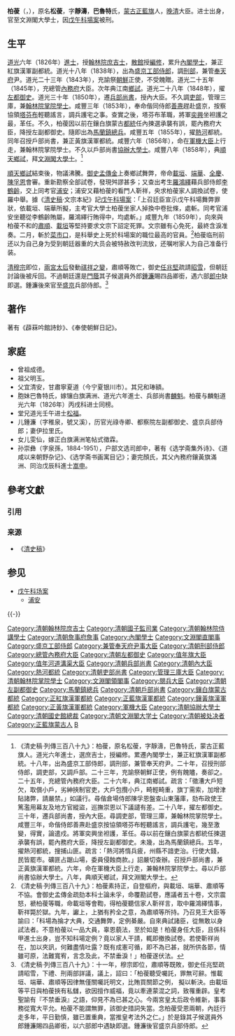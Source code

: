 {{明清人物信息框
| 姓名 = 巴魯特·柏葰
| 原名 = 松葰
| 圖片名稱= 
| 圖片大小 = 220px
| 圖片說明 = 
| 最高職務 = 文淵閣大學士
| 國家 = 大清
| 爵位 =
| 籍貫 = 
| 族裔 = [[蒙古|蒙古]]
| 旗籍 = [[蒙古|蒙古]][[正藍旗|正藍旗]]
| 字號 = 
| 室名 = 
| 諡號 = 
| 出生日期 = 生年不詳
| 出生地點 = 
| 逝世日期 = [[咸豐|咸豐]]九年（1859年）
| 逝世地點 = 京師菜市口
| 墓葬 =
| 配偶 =
| 親屬 = 
| 出身 = 
*道光六年丙戌科進士出身
| 經歷 = 
| 著作 =
}}

'''柏葰'''（{{lang-mnc|ᠪᡝᡤᡳᠶᡡᠨ|v=begiyūn}}，{{bd|？||1859年|catIdx=B}}），原名'''松葰'''，字'''靜濤'''，'''巴魯特'''氏，[[蒙古|蒙古]][[正藍旗|正藍旗]]人，[[晚清|晚清]]大臣。进士出身，官至文淵閣大學士，因[[戊午科場案|戊午科場案]]被刑。

== 生平 ==

[[道光|道光]]六年（1826年）[[進士|進士]]，授[[翰林院|翰林院]][[庶吉士|庶吉士]]，[[散館|散館]]授[[編修|編修]]，累升[[內閣學士|內閣學士]]，兼正紅旗漢軍副都統。道光十八年（1838年），出為[[盛京|盛京]][[工部侍郎|工部侍郎]]，調[[刑部|刑部]]，兼管[[奉天府|奉天府]]尹。道光二十三年（1843年），充諭祭[[朝鮮|朝鮮]]正使，不受餽贈。道光二十五年（1845年），充總管[[內務府|內務府]]大臣。次年典江南[[鄉試|鄉試]]。道光二十八年（1848年），擢[[左都御史|左都御史]]。道光三十年（1850年），遷[[兵部尚書|兵部尚書]]，授內大臣。不久調[[吏部|吏部]]，管理三庫，兼[[翰林院|翰林院]][[掌院學士|掌院學士]]。咸豐三年（1853年），奉命偕同侍郎[[善燾|善燾]]趕赴盛京，按察協領[[塔芬布|塔芬布]]輕聽謠言，調兵護宅之事。查實之後，塔芬布革職，將軍[[奕興|奕興]]坐袒護之最，革任。不久，柏葰因以前在鑲白旗蒙古[[都統|都統]]任內揀選承襲有誤，罷內務府大臣，降授左副都御史。隨即出為[[馬蘭鎮總兵|馬蘭鎮總兵]]。咸豐五年（1855年），擢[[熱河|熱河]]都統。同年召授戶部尚書，兼正黃旗漢軍都統。咸豐六年（1856年），命在[[軍機大臣|軍機大臣]]上行走，兼翰林院掌院學士。不久以戶部尚書[[協辦大學士|協辦大學士]]。咸豐八年（1858年），典[[順天府|順天]][[鄉試|鄉試]]，拜[[文淵閣大學士|文淵閣大學士]]。<ref>《清史稿·列傳三百八十九》：柏葰，原名松葰，字靜濤，巴魯特氏，蒙古正藍旗人。道光六年進士，選庶吉士，授編修。累遷內閣學士，兼正紅旗漢軍副都統。十八年，出為盛京工部侍郎，調刑部，兼管奉天府尹。二十年，召授刑部侍郎，調吏部，又調戶部。二十三年，充諭祭朝鮮正使，例有餽贐，奏卻之。二十五年，充總管內務府大臣。二十六年，典江南鄉試。疏言：「徵漕大戶短欠，取償小戶，劣紳挾制官吏，大戶包攬小戶，畸輕畸重，旗丁需索，加增津貼諸弊，請嚴禁。」如議行。尋偕倉場侍郎陳孚恩盤查山東藩庫，劾布政使王篤濫用幕友及地方官縱盜，巡撫崇恩以下議譴有差。二十八年，擢左都御史。三十年，遷兵部尚書，授內大臣。尋調吏部，管理三庫，兼翰林院掌院學士。咸豐三年，命偕侍郎善燾赴盛京按協領塔芬布輕聽謠言，調兵護宅，幾至激變，得實，論遣戍。將軍奕興坐袒護，革任。尋以前在鑲白旗蒙古都統任揀選承襲有誤，罷內務府大臣，降授左副都御史。未幾，出為馬蘭鎮總兵。五年，擢熱河都統，搜捕山匪。疏言：「熱河將惰兵疲，州縣不諳吏治。行使大錢，民皆罷市。礦匪占踞山場，委員侵蝕商款。」詔嚴切查辦。召授戶部尚書，兼正黃旗漢軍都統。六年，命在軍機大臣上行走，兼翰林院掌院學士。尋以戶部尚書協辦大學士。八年，典順天鄉試，拜文淵閣大學士。</ref>

[[順天府|順天]][[鄉試|鄉試]]結束後，物議沸騰。[[御史|御史]][[孟傳金|孟傳金]]上奏鄉試舞弊，帝命[[載垣|載垣]]、[[端華|端華]]、[[全慶|全慶]]、[[陳孚恩|陳孚恩]]會審。重新勘察全部試卷，發現舛謬甚多；又查出考生[[羅鴻繹|羅鴻繹]]藉兵部侍郎[[李鶴齡|李鶴齡]]，交上同考官[[浦安|浦安]]；浦安又藉柏葰的看門人靳祥，央求柏葰家人調換試卷，使羅中舉。據《[[清史稿|清史稿]]·文宗本紀》記[[戊午科場案|戊午科場案]]：「上召廷臣宣示戊午科場舞弊罪狀，依載垣、端華所擬，主考官大學士柏葰坐家人掉換中卷批條，處斬。同考官浦安坐聽從李鶴齡賄屬，羅鴻繹行賄得中，均處斬。」咸豐九年（1859年），向來與柏葰不和的[[肅順|肅順]]、[[載垣|載垣]]等堅持要求文宗下詔定死罪。文宗雖有心免死，最終含淚准奏。二月，斬於[[菜市口|菜市口]]，是科舉史上死於科場案的職位最高的官員。<ref>《清史稿·列傳三百八十九》：柏葰素持正，自登樞府，與載垣、端華、肅順等不協。會御史孟傳金疏劾本科士論未孚，命覆勘試卷，應議者五十卷，文宗震怒，褫柏葰等職，命載垣等會鞫，得柏葰聽信家人靳祥言，取中羅鴻繹情事，靳祥斃於獄。九年，讞上，上猶有矜全之意，為肅順等所持。乃召見王大臣等諭曰：「科場為掄才大典，交通舞弊，定例綦嚴。自來典試諸臣，從無敢以身試法者。不意柏葰以一品大員，辜恩藐法，至於如是！柏葰身任大臣，且係科甲進士出身，豈不知科場定例？竟以家人干請，輒即撤換試卷。若使靳祥尚在，加以夾訊，何難盡情吐露？既有成憲可循，即不為已甚，就所供各節，情雖可原，法難寬宥，言念及此，不禁垂淚！」柏葰遂伏法。</ref>柏葰临刑前还以为自己身为受到朝廷器重的大员会被特赦改判流放，还嘱咐家人为自己准备行装。

[[清穆宗|清穆宗]]即位，[[兩宮太后|兩宮太后]]發動[[祺祥之變|祺祥之變]]，肅順等敗亡，御史[[任兆堅|任兆堅]]疏請[[平反|昭雪]]，但朝廷討論後被斥回。不過朝廷還是[[門蔭|門蔭]]其子候選員外郎[[鍾濂|鍾濂]]賜四品卿銜，遇六部[[郎中_(官职)|郎中]]缺即選。鍾濂後來官至[[盛京|盛京]]兵部侍郎。<ref>《清史稿·列傳三百八十九》：十一年，穆宗即位，肅順等既敗，御史任兆堅疏請昭雪，下禮、刑兩部詳議，議上，詔曰：「柏葰聽受囑託，罪無可辭。惟載垣、端華、肅順等因律無僅關囑託明文，比賄買關節之例， 擬以斬決。由載垣等平日與柏葰挾有私讎，欲因擅作威福，竟以牽連蒙混之詞，致罹重辟。皇考聖諭有『不禁垂淚』之語，仰見不為已甚之心。今兩宮皇太后政令維新，事事務從寬大平允。柏葰不能謂無罪，該御史措詞失當。念柏葰受恩兩朝，內廷行走多年，平日勤慎，雖已置重典，當推皇考法外之仁。」於是錄其子候選員外郎鍾濂賜四品卿銜，以六部郎中遇缺即選。鍾濂後官盛京兵部侍郎。</ref>

==著作==
著有《薜菻吟館詩鈔》、《奉使朝鮮日記》。

==家庭==
*曾祖成德。
*祖父明玉。
*父宜清安，甘肅寧夏道（今宁夏银川市）。其兄和琫額。
*胞妹巴魯特氏，嫁镶白旗满洲、道光六年進士、兵部尚書[[麟魁|麟魁]]。柏葰与麟魁道光六年（1826年）丙戌科进士同榜。
*堂兄道光壬午进士[[松福|松福]]。
*儿鍾濂（字稚泉，號又溪），历官光祿寺卿、都察院左副都御史、盛京兵部侍郎；妻伊拉里氏。
*女儿雯仙，嫁正白旗满洲笔帖式徵霖。
*孙崇彝（字泉孫，1884-1951），户部文选司郎中，著有《选学斋集外诗》、《道咸以来朝野杂记》、《选学斋书画寓目记》；妻完顏氏，其父內務府鑲黃旗滿洲、同治戊辰科進士[[嵩申|嵩申]]。

== 參考文獻 ==
=== 引用 ===
{{Reflist}}

=== 来源 ===
* 《[[清史稿|清史稿]]》

== 参见 ==
{{Portal box|历史|人物}}
* [[戊午科场案|戊午科场案]]
** [[浦安|浦安]]

{{-}}
{{start box}}
{{s-off}}
{{succession box|[[保昌|保昌]]|[[裕誠|裕誠]]|[[清朝兵部尚書列表|清朝兵部滿尚書]]|<small>道光三十年正月癸巳 - 道光三十年七月丙辰</small><br /><small>1850年4月12日 - 1850年9月2日</small>}}
{{succession box|[[文慶|文慶]]|[[花沙納|花沙納]]|[[清朝吏部尚書列表|清朝吏部滿尚書]]|<small>道光二十八年二月壬子－咸豐四年十月丙辰</small><br><sub>1850年9月2日 - 1854年12月10日</sub>}}
{{succession box|[[文慶|文慶]]|[[瑞麟|瑞麟]]|[[清朝戶部尚書列表|清朝戶部滿尚書]]|<small>咸豐五年十二月乙巳 - 咸豐八年九月壬午</small><br /><small>1856年1月23日 - 1858年10月16日</small>}}
{{end box}}

{{道光六年丙戌科殿试金榜}}

{{DEFAULTSORT:Bai柏}}
[[Category:清朝翰林院庶吉士|Category:清朝翰林院庶吉士]]
[[Category:清朝國子監司業|Category:清朝國子監司業]]
[[Category:清朝翰林院侍講學士|Category:清朝翰林院侍講學士]]
[[Category:清朝詹事府詹事|Category:清朝詹事府詹事]]
[[Category:內閣學士|Category:內閣學士]]
[[Category:文淵閣直閣事|Category:文淵閣直閣事]]
[[Category:盛京工部侍郎|Category:盛京工部侍郎]]
[[Category:兼管奉天府尹事大臣|Category:兼管奉天府尹事大臣]]
[[Category:清朝刑部侍郎|Category:清朝刑部侍郎]]
[[Category:總管內務府大臣|Category:總管內務府大臣]]
[[Category:清朝左都御史|Category:清朝左都御史]]
[[Category:值年旗大臣|Category:值年旗大臣]]
[[Category:值年河道溝渠大臣|Category:值年河道溝渠大臣]]
[[Category:清朝兵部尚書|Category:清朝兵部尚書]]
[[Category:清朝內大臣|Category:清朝內大臣]]
[[Category:熱河都統|Category:熱河都統]]
[[Category:清朝吏部尚書|Category:清朝吏部尚書]]
[[Category:管理三庫大臣|Category:管理三庫大臣]]
[[Category:清朝翰林院掌院學士|Category:清朝翰林院掌院學士]]
[[Category:文淵閣領閣事|Category:文淵閣領閣事]]
[[Category:閱兵大臣|Category:閱兵大臣]]
[[Category:清朝左副都御史|Category:清朝左副都御史]]
[[Category:馬蘭鎮總兵|Category:馬蘭鎮總兵]]
[[Category:清朝戶部尚書|Category:清朝戶部尚書]]
[[Category:鑲白旗蒙古都統|Category:鑲白旗蒙古都統]]
[[Category:正紅旗漢軍都統|Category:正紅旗漢軍都統]]
[[Category:正藍旗漢軍都統|Category:正藍旗漢軍都統]]
[[Category:鑲黃旗漢軍都統|Category:鑲黃旗漢軍都統]]
[[Category:正黃旗漢軍都統|Category:正黃旗漢軍都統]]
[[Category:軍機大臣|Category:軍機大臣]]
[[Category:清朝協辦大學士|Category:清朝協辦大學士]]
[[Category:清朝國史館總裁|Category:清朝國史館總裁]]
[[Category:清朝文淵閣大学士|Category:清朝文淵閣大学士]]
[[Category:清朝被处决者|Category:清朝被处决者]]
[[Category:正藍旗蒙古人|Category:正藍旗蒙古人]]
[[Category:巴魯特氏|B]]